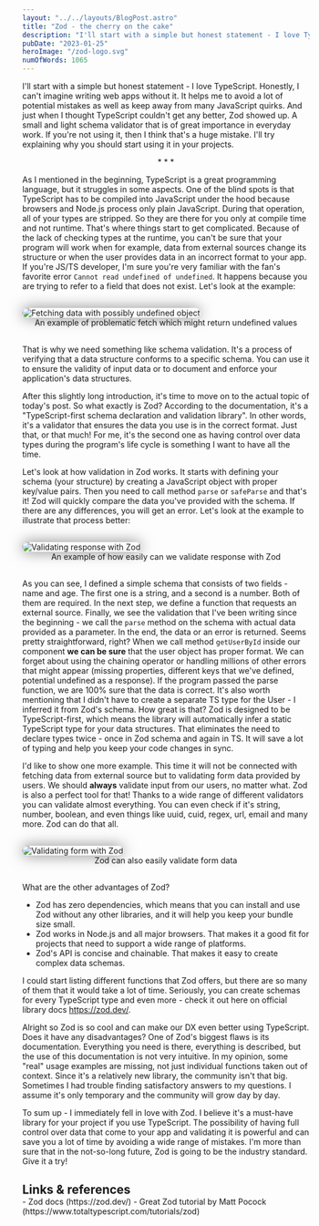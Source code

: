 ```yaml
---
layout: "../../layouts/BlogPost.astro"
title: "Zod - the cherry on the cake"
description: "I'll start with a simple but honest statement - I love TypeScript. Honestly, I can't imagine writing web apps without it. It helps me to avoid a lot of potential mistakes as well as keep away from many JavaScript quirks. And just when I thought TypeScript..."
pubDate: "2023-01-25"
heroImage: "/zod-logo.svg"
numOfWords: 1065
---
```


I'll start with a simple but honest statement - I love TypeScript. Honestly, I can't imagine writing web apps without it. It helps me to avoid a lot of potential mistakes as well as keep away from many JavaScript quirks. And just when I thought TypeScript couldn't get any better, Zod showed up. A small and light schema validator that is of great importance in everyday work. If you're not using it, then I think that's a huge mistake. I'll try explaining why you should start using it in your projects.

<div style="width: 100%; text-align: center;">* * *</div>

As I mentioned in the beginning, TypeScript is a great programming language, but it struggles in some aspects. One of the blind spots is that TypeScript has to be compiled into JavaScript under the hood because browsers and Node.js process only plain JavaScript. During that operation, all of your types are stripped. So they are there for you only at compile time and not runtime. That's where things start to get complicated. Because of the lack of checking types at the runtime, you can't be sure that your program will work when for example, data from external sources change its structure or when the user provides data in an incorrect format to your app. If you're JS/TS developer, I'm sure you're very familiar with the fan's favorite error `Cannot read undefined of undefined`. It happens because you are trying to refer to a field that does not exist. Let's look at the example:

<figure style="margin: 30px 0;">
  <img
    src="/zod-first-example.png"
    alt="Fetching data with possibly undefined object"
    width={720}
    height="auto"
    style="box-shadow: 0px 0px 24px 0px rgba(0, 0, 0, 0.5); border-radius: 10px;"
  />
  <figcaption style="text-align: center;">An example of problematic fetch which might return undefined values</figcaption>
</figure>

That is why we need something like schema validation. It's a process of verifying that a data structure conforms to a specific schema. You can use it to ensure the validity of input data or to document and enforce your application's data structures.

After this slightly long introduction, it's time to move on to the actual topic of today's post. So what exactly is Zod? According to the documentation, it's a "TypeScript-first schema declaration and validation library". In other words, it's a validator that ensures the data you use is in the correct format. Just that, or that much! For me, it's the second one as having control over data types during the program's life cycle is something I want to have all the time.

Let's look at how validation in Zod works. It starts with defining your schema (your structure) by creating a JavaScript object with proper key/value pairs. Then you need to call method `parse` or `safeParse` and that's it! Zod will quickly compare the data you've provided with the schema. If there are any differences, you will get an error. Let's look at the example to illustrate that process better:

<figure style="margin: 30px 0;">
  <img
    src="/zod-second-example.png"
    alt="Validating response with Zod"
    width={720}
    height="auto"
    style="box-shadow: 0px 0px 24px 0px rgba(0, 0, 0, 0.5); border-radius: 10px;"
  />
  <figcaption style="text-align: center;">An example of how easily can we validate response with Zod</figcaption>
</figure>

As you can see, I defined a simple schema that consists of two fields - name and age. The first one is a string, and a second is a number. Both of them are required. In the next step, we define a function that requests an external source. Finally, we see the validation that I've been writing since the beginning - we call the `parse` method on the schema with actual data provided as a parameter. In the end, the data or an error is returned. Seems pretty straightforward, right? When we call method `getUserById` inside our component **we can be sure** that the user object has proper format. We can forget about using the chaining operator or handling millions of other errors that might appear (missing properties, different keys that we've defined, potential undefined as a response). If the program passed the parse function, we are 100% sure that the data is correct. It's also worth mentioning that I didn't have to create a separate TS type for the User - I inferred it from Zod's schema. How great is that? Zod is designed to be TypeScript-first, which means the library will automatically infer a static TypeScript type for your data structures. That eliminates the need to declare types twice - once in Zod schema and again in TS. It will save a lot of typing and help you keep your code changes in sync.

I'd like to show one more example. This time it will not be connected with fetching data from external source but to validating form data provided by users. We should **always** validate input from our users, no matter what. Zod is also a perfect tool for that! Thanks to a wide range of different validators you can validate almost everything. You can even check if it's string, number, boolean, and even things like uuid, cuid, regex, url, email and many more. Zod can do that all.

<figure style="margin: 30px 0;">
  <img
    src="/zod-form-validation.png"
    alt="Validating form with Zod"
    width={720}
    height="auto"
    style="box-shadow: 0px 0px 24px 0px rgba(0, 0, 0, 0.5); border-radius: 10px;"
  />
  <figcaption style="text-align: center;">Zod can also easily validate form data</figcaption>
</figure>

What are the other advantages of Zod?
- Zod has zero dependencies, which means that you can install and use Zod without any other libraries, and it will help you keep your bundle size small.
- Zod works in Node.js and all major browsers. That makes it a good fit for projects that need to support a wide range of platforms.
- Zod's API is concise and chainable. That makes it easy to create complex data schemas.

I could start listing different functions that Zod offers, but there are so many of them that it would take a lot of time. Seriously, you can create schemas for every TypeScript type and even more - check it out here on official library docs https://zod.dev/.

Alright so Zod is so cool and can make our DX even better using TypeScript. Does it have any disadvantages? One of Zod's biggest flaws is its documentation. Everything you need is there, everything is described, but the use of this documentation is not very intuitive. In my opinion, some "real" usage examples are missing, not just individual functions taken out of context. Since it's a relatively new library, the community isn't that big. Sometimes I had trouble finding satisfactory answers to my questions. I assume it's only temporary and the community will grow day by day.

To sum up - I immediately fell in love with Zod. I believe it's a must-have library for your project if you use TypeScript. The possibility of having full control over data that come to your app and validating it is powerful and can save you a lot of time by avoiding a wide range of mistakes. I'm more than sure that in the not-so-long future, Zod is going to be the industry standard. Give it a try!

<span style="text-align: initial;">
<h2 style="margin-bottom: 0;">Links & references</h2>
- Zod docs (https://zod.dev/)
- Great Zod tutorial by Matt Pocock (https://www.totaltypescript.com/tutorials/zod)
</span>
